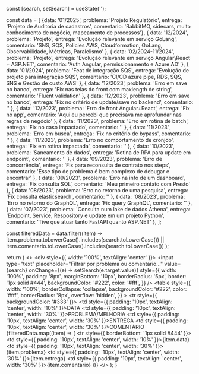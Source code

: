 
  const [search, setSearch] = useState('');

  const data = [
    {data: '01/2025', problema: 'Projeto Regulatório', entrega: 'Projeto de Auditoria de cadastros', comentario: 'RabbitMQ, sidecars, muito conhecimento de negócio, mapeamento de processos'},
    { data: '12/2024', problema: 'Projeto', entrega: 'Evolução relevante em serviço GoLang', comentario: 'SNS, SQS, Policies AWS, Cloudformation, GoLang, Observabilidade, Métricas, Paralelismo' },
    { data: '02/2024-11/2024', problema: 'Projeto', entrega: 'Evolução relevante em serviço Angular\React + ASP.NET', comentario: 'Auth Angular, permissionamento e Azure AD' },
    { data: '01/2024', problema: 'Feat de integração SQS', entrega: 'Evolução de projeto para integração SQS', comentario: 'CI/CD azure pipe, RDS, SQS, SNS e Gestão de custo AWS' },
    { data: '12/2023', problema: 'Erro em save no banco', entrega: 'Fix nas telas do front com maxlength de string', comentario: 'Fluent validation' },
    { data: '12/2023', problema: 'Erro em save no banco', entrega: 'Fix no critério de update/save no backend', comentario: '' },
    { data: '12/2023', problema: 'Erro de front Angular+React', entrega: 'Fix no app', comentario: 'Aqui eu percebi que precisava me aprofundar nas regras de negócio' },
    { data: '11/2023', problema: 'Erro em rotina de batch', entrega: 'Fix no caso impactado', comentario: '' },
    { data: '11/2023', problema: 'Erro em busca', entrega: 'Fix no critério de bypass', comentario: '' },
    { data: '11/2023', problema: 'Erro no comportamento de cronjob', entrega: 'Fix em rotina impactada', comentario: '' },
    { data: '10/2023', problema: 'Saneamento de dados', entrega: 'Rotina de RPA para update em endpoint', comentario: '' },
    { data: '09/2023', problema: 'Erro de concorrência', entrega: 'Fix para reconsulta de contrato nos steps', comentario: 'Esse tipo de problema é bem complexo de debugar e encontrar' },
    { data: '09/2023', problema: 'Erro na info de um dashboard', entrega: 'Fix consulta SQL', comentario: 'Meu primeiro contato com Presto' },
    { data: '08/2023', problema: 'Erro no retorno de uma pesquisa', entrega: 'Fix consulta elasticsearch', comentario: '' },
    { data: '08/2023', problema: 'Erro no retorno do GraphQL', entrega: 'Fix query GraphQL', comentario: '' },
    { data: '07/2023', problema: 'Consulta num lake de dados Athena', entrega: 'Endpoint, Service, Respository e update em um projeto Python', comentario: 'Tive que atuar tanto FastAPI quanto ASP.NET' },
  ];

  const filteredData = data.filter((item) =>
    item.problema.toLowerCase().includes(search.toLowerCase()) ||
    item.comentario.toLowerCase().includes(search.toLowerCase())
  );

  return (
    <>
        <div style={{ width: '100%', textAlign: 'center' }}>
        <input
            type="text"
            placeholder="Filtrar por problema ou comentário..."
            value={search}
            onChange={(e) => setSearch(e.target.value)}
            style={{
            width: '100%',
            padding: '8px',
            marginBottom: '10px',
            borderRadius: '5px',
            border: '1px solid #444',
            backgroundColor: '#222',
            color: '#fff',
            }}
        />
        <table
            style={{
            width: '100%',
            borderCollapse: 'collapse',
            backgroundColor: '#222',
            color: '#fff',
            borderRadius: '8px',
            overflow: 'hidden',
            }}
        >
            <thead>
            <tr style={{ backgroundColor: '#333' }}>
                <td style={{ padding: '10px', textAlign: 'center', width: '10%' }}>DATA</td>
                <td style={{ padding: '10px', textAlign: 'center', width: '30%' }}>PROBLEMA/MELHORIA</td>
                <td style={{ padding: '10px', textAlign: 'center', width: '30%' }}>ENTREGA</td>
                <td style={{ padding: '10px', textAlign: 'center', width: '30%' }}>COMENTÁRIO</td>
            </tr>
            </thead>
            <tbody>
            {filteredData.map((item) => (
                <tr style={{ borderBottom: '1px solid #444' }}>
                <td style={{ padding: '10px', textAlign: 'center', width: '10%' }}>{item.data}</td>
                <td style={{ padding: '10px', textAlign: 'center', width: '30%' }}>{item.problema}</td>
                <td style={{ padding: '10px', textAlign: 'center', width: '30%' }}>{item.entrega}</td>
                <td style={{ padding: '10px', textAlign: 'center', width: '30%' }}>{item.comentario}</td>
                </tr>
            ))}
            </tbody>
        </table>
    </div>
    </>
  );
}
